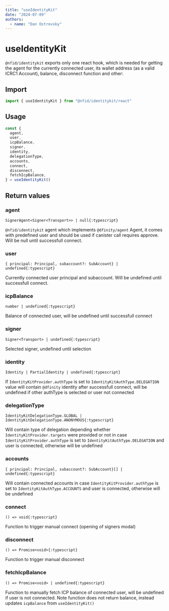 ```yaml
---
title: "useIdentityKit"
date: "2024-07-09"
authors:
  - name: "Dan Ostrovsky"
---
```


# useIdentityKit

`@nfid/identitykit` exports only one react hook, which is needed for getting the agent for the
currently connected user, its wallet address (as a valid ICRC1 Account), balance, disconnect
function and other:

## Import

```typescript
import { useIdentityKit } from "@nfid/identitykit/react"
```

## Usage

```typescript
const {
  agent,
  user,
  icpBalance,
  signer,
  identity,
  delegationType,
  accounts,
  connect,
  disconnect,
  fetchIcpBalance,
} = useIdentityKit()
```

## Return values

### agent

`SignerAgent<Signer<Transport>> | null{:typescript}`

`@nfid/identitykit` agent which implements `@dfinity/agent` Agent, it comes with predefined user and
should be used if canister call requires approve. Will be null until successfull connect.

### user

`{ principal: Principal, subaccount?: SubAccount} | undefined{:typescript}`

Currently connected user principal and subaccount. Will be undefined until successfull connect.

### icpBalance

`number | undefined{:typescript}`

Balance of connected user, will be undefined until successfull connect

### signer

`Signer<Transport> | undefined{:typescript}`

Selected signer, undefined until selection

### identity

`Identity | PartialIdentity | undefined{:typescript}`

If `IdentityKitProvider.authType` is set to `IdentityKitAuthType.DELEGATION` value will contain
`@dfinity` identity after successfull connect, will be undefined if other authType is selected or
user not connected

### delegationType

`IdentityKitDelegationType.GLOBAL | IdentityKitDelegationType.ANONYMOUS{:typescript}`

Will contain type of delegation depending whether `IdentityKitProvider.targets` were provided or not
in case `IdentityKitProvider.authType` is set to `IdentityKitAuthType.DELEGATION` and user is
connected, otherwise will be undefined

### accounts

`{ principal: Principal, subaccount?: SubAccount}[] | undefined{:typescript}`

Will contain connected accounts in case `IdentityKitProvider.authType` is set to
`IdentityKitAuthType.ACCOUNTS` and user is connected, otherwise will be undefined

### connect

`() => void{:typescript}`

Function to trigger manual connect (opening of signers modal)

### disconnect

`() => Promise<void>{:typescript}`

Function to trigger manual disconnect

### fetchIcpBalance

`() => Promise<void> | undefined{:typescript}`

Function to manually fetch ICP balance of connected user, will be undefined if user is not
connected. Note function does not return balance, instead updates `icpBalance` from
`useIdentityKit()`
